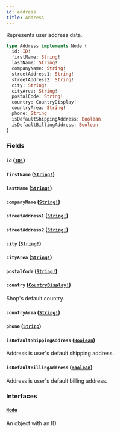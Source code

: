 ```yaml
---
id: address
title: Address
---
```


Represents user address data.

```graphql
type Address implements Node {
  id: ID!
  firstName: String!
  lastName: String!
  companyName: String!
  streetAddress1: String!
  streetAddress2: String!
  city: String!
  cityArea: String!
  postalCode: String!
  country: CountryDisplay!
  countryArea: String!
  phone: String
  isDefaultShippingAddress: Boolean
  isDefaultBillingAddress: Boolean
}
```

### Fields

#### `id` ([`ID!`](../../../developer/api-reference/scalars/id))

#### `firstName` ([`String!`](../../../developer/api-reference/scalars/string))

#### `lastName` ([`String!`](../../../developer/api-reference/scalars/string))

#### `companyName` ([`String!`](../../../developer/api-reference/scalars/string))

#### `streetAddress1` ([`String!`](../../../developer/api-reference/scalars/string))

#### `streetAddress2` ([`String!`](../../../developer/api-reference/scalars/string))

#### `city` ([`String!`](../../../developer/api-reference/scalars/string))

#### `cityArea` ([`String!`](../../../developer/api-reference/scalars/string))

#### `postalCode` ([`String!`](../../../developer/api-reference/scalars/string))

#### `country` ([`CountryDisplay!`](../../../developer/api-reference/objects/country-display))

Shop's default country.

#### `countryArea` ([`String!`](../../../developer/api-reference/scalars/string))

#### `phone` ([`String`](../../../developer/api-reference/scalars/string))

#### `isDefaultShippingAddress` ([`Boolean`](../../../developer/api-reference/scalars/boolean))

Address is user's default shipping address.

#### `isDefaultBillingAddress` ([`Boolean`](../../../developer/api-reference/scalars/boolean))

Address is user's default billing address.

### Interfaces

#### [`Node`](../../../developer/api-reference/interfaces/node)

An object with an ID
